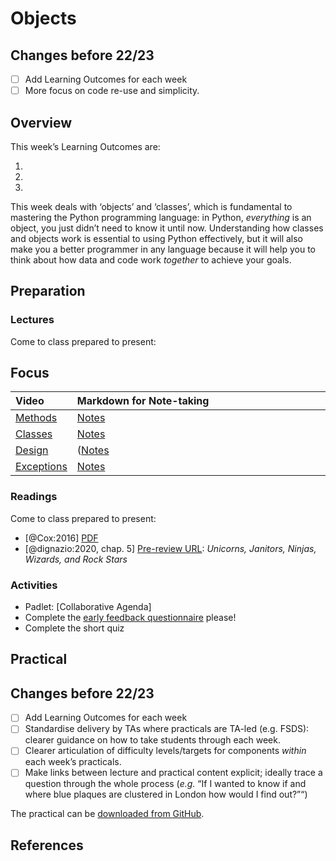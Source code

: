 # Objects

::: {.callout-warning}
## Changes before 22/23

- [ ] Add Learning Outcomes for each week
- [ ] More focus on code re-use and simplicity.

:::

## Overview

::: {.callout-important}
This week's Learning Outcomes are:

1. 
2. 
3. 
::: 

This week deals with 'objects' and 'classes', which is fundamental to mastering the Python programming language: in Python, *everything* is an object, you just didn't need to know it until now. Understanding how classes and objects work is essential to using Python effectively, but it will also make you a better programmer in any language because it will help you to think about how data and code work _together_ to achieve your goals. 

## Preparation

### Lectures

Come to class prepared to present:

::: {.callout-tip}
## Focus

:::

| Video | Markdown for Note-taking |
| :---- | :----------------------- |
| [Methods](https://web.microsoftstream.com/video/d953bec3-667d-4330-88ca-07deb9c68c9a) | [Notes](../lectures/4.1-Methods.qmd) |
| [Classes](https://web.microsoftstream.com/video/8727d485-199e-4f49-ab87-0848366a55ea) | [Notes](../lectures/4.2-Classes.qmd) |
| [Design](https://web.microsoftstream.com/video/caade180-3e55-463c-a5b9-4572dd2cd2f3) | ([Notes](../lectures/4.3-Design.qmd) |
| [Exceptions](https://web.microsoftstream.com/video/ab802229-9eb2-46c3-8fa6-a6dec56a6828) | [Notes](../lectures/4.4-Errors.qmd) |

### Readings

Come to class prepared to present:

- [@Cox:2016] [PDF](http://insideairbnb.com/reports/how-airbnbs-data-hid-the-facts-in-new-york-city.pdf)
- [@dignazio:2020, chap. 5] [Pre-review URL](https://bookbook.pubpub.org/pub/fcshwhq6): *Unicorns, Janitors, Ninjas, Wizards, and Rock Stars*

### Activities

- Padlet: [Collaborative Agenda]
- Complete the [early feedback questionnaire](https://moodle.ucl.ac.uk/mod/questionnaire/view.php?id=2429914) please!
- Complete the short quiz

## Practical

:::{.callout-warning}
## Changes before 22/23

- [ ] Add Learning Outcomes for each week
- [ ] Standardise delivery by TAs where practicals are TA-led (e.g. FSDS): clearer guidance on how to take students through each week.
- [ ] Clearer articulation of difficulty levels/targets for components *within* each week's practicals.
- [ ] Make links between lecture and practical content explicit; ideally trace a question through the whole process (*e.g.* "If I wanted to know if and where blue plaques are clustered in London how would I find out?"")

:::

The practical can be [downloaded from GitHub](https://github.com/jreades/fsds/blob/master/practicals/Practical-04-Objects.ipynb).

## References